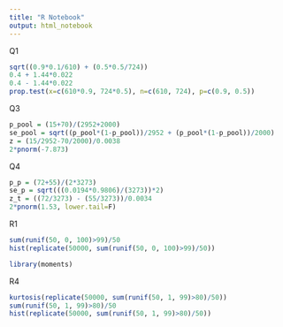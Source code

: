 ```yaml
---
title: "R Notebook"
output: html_notebook
---
```

Q1
```r
sqrt((0.9*0.1/610) + (0.5*0.5/724))
0.4 + 1.44*0.022
0.4 - 1.44*0.022
prop.test(x=c(610*0.9, 724*0.5), n=c(610, 724), p=c(0.9, 0.5))
```
Q3
```r
p_pool = (15+70)/(2952+2000)
se_pool = sqrt((p_pool*(1-p_pool))/2952 + (p_pool*(1-p_pool))/2000)
z = (15/2952-70/2000)/0.0038
2*pnorm(-7.873)
```
Q4
```r
p_p = (72+55)/(2*3273)
se_p = sqrt(((0.0194*0.9806)/(3273))*2)
z_t = ((72/3273) - (55/3273))/0.0034
2*pnorm(1.53, lower.tail=F)
```
R1
```r
sum(runif(50, 0, 100)>99)/50
hist(replicate(50000, sum(runif(50, 0, 100)>99)/50))
```
```r
library(moments)
```
R4
```r
kurtosis(replicate(50000, sum(runif(50, 1, 99)>80)/50))
sum(runif(50, 1, 99)>80)/50
hist(replicate(50000, sum(runif(50, 1, 99)>80)/50))
```



